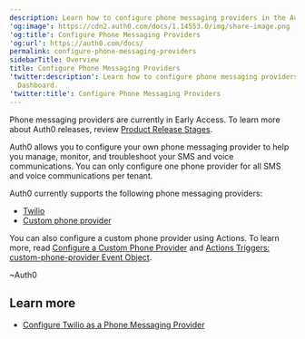 ```yaml
---
description: Learn how to configure phone messaging providers in the Auth0 Dashboard.
'og:image': https://cdn2.auth0.com/docs/1.14553.0/img/share-image.png
'og:title': Configure Phone Messaging Providers
'og:url': https://auth0.com/docs/
permalink: configure-phone-messaging-providers
sidebarTitle: Overview
title: Configure Phone Messaging Providers
'twitter:description': Learn how to configure phone messaging providers in the Auth0
  Dashboard.
'twitter:title': Configure Phone Messaging Providers
---
```

<Callout icon="file-lines" color="#0EA5E9" iconType="regular">

Phone messaging providers are currently in Early Access. To learn more about Auth0 releases, review [Product Release Stages](/troubleshoot/product-lifecycle/product-release-stages).

</Callout>

Auth0 allows you to configure your own phone messaging provider to help you manage, monitor, and troubleshoot your SMS and voice communications. You can only configure one phone provider for all SMS and voice communications per tenant.

Auth0 currently supports the following phone messaging providers:

* [Twilio](/customize/phone-messages/configure-phone-messaging-providers/configure-twilio-as-a-phone-messaging-provider)
* [Custom phone provider](/customize/phone-messages/configure-phone-messaging-providers/configure-a-custom-phone-provider)

You can also configure a custom phone provider using Actions. To learn more, read [Configure a Custom Phone Provider](/customize/phone-messages/configure-phone-messaging-providers/configure-a-custom-phone-provider) and [Actions Triggers: custom-phone-provider Event Object](/customize/phone-messages/configure-phone-messaging-providers/configure-a-custom-phone-provider/actions-triggers-custom-phone-provider-event-object).

~Auth0

## Learn more

* [Configure Twilio as a Phone Messaging Provider](/customize/phone-messages/configure-phone-messaging-providers/configure-twilio-as-a-phone-messaging-provider)